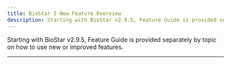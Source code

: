 ```yaml
---
title: BioStar 2 New Feature Overview
description: Starting with BioStar v2.9.5, Feature Guide is provided separately by topic on how to use new or improved features.
---
```


Starting with BioStar v2.9.5, Feature Guide is provided separately by topic on how to use new or improved features.

---

<Overview />